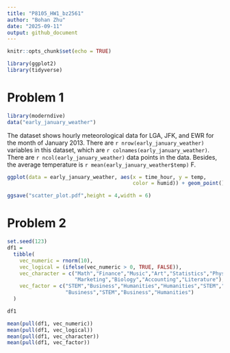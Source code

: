 ```yaml
---
title: "P8105_HW1_bz2561"
author: "Bohan Zhu"
date: "2025-09-11"
output: github_document
---
```


```r
knitr::opts_chunk$set(echo = TRUE)
```

```r
library(ggplot2)
library(tidyverse)
```

# Problem 1
```r
library(moderndive)
data("early_january_weather")
```


The dataset shows hourly meteorological data for LGA, JFK, and EWR for the month of January 2013. There are `r nrow(early_january_weather)` variables in this dataset, which are `r colnames(early_january_weather)`. There are `r ncol(early_january_weather)` data points in the data. Besides, the average temperature is `r mean(early_january_weather$temp)` F.

```r
ggplot(data = early_january_weather, aes(x = time_hour, y = temp, 
                                         color = humid)) + geom_point()
```
```r
ggsave("scatter_plot.pdf",height = 4,width = 6)
```

# Problem 2
```r
set.seed(123)
df1 =
  tibble(
    vec_numeric = rnorm(10),
    vec_logical = (ifelse(vec_numeric > 0, TRUE, FALSE)),
    vec_character = c("Math","Finance","Music","Art","Statistics","Physics",
                      "Marketing","Biology","Accounting","Literature"),
    vec_factor = c("STEM","Business","Humanities","Humanities","STEM","STEM",
                   "Business","STEM","Business","Humanities")
  )

df1
```

```r
mean(pull(df1, vec_numeric))
mean(pull(df1, vec_logical))
mean(pull(df1, vec_character))
mean(pull(df1, vec_factor))
```

